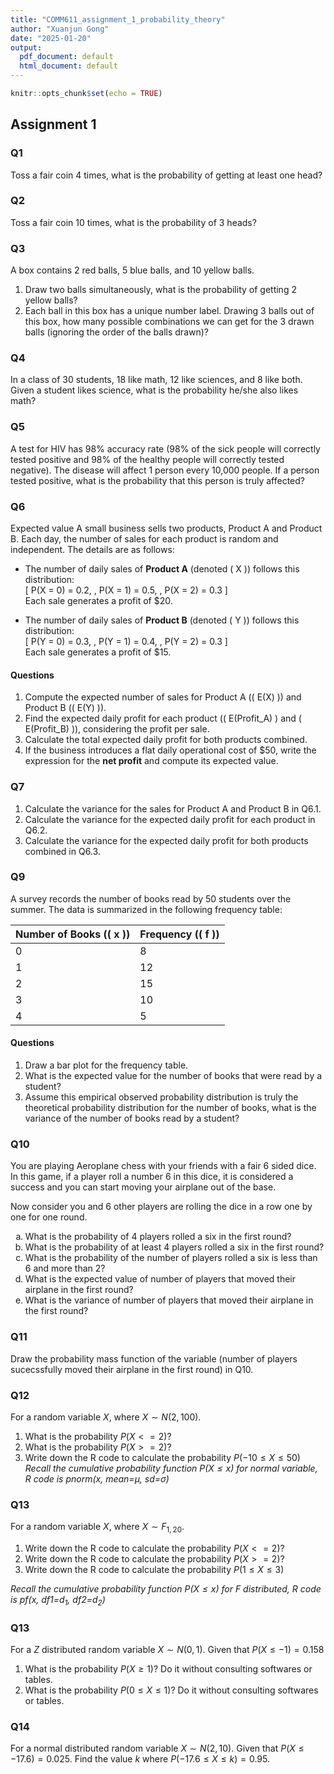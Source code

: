 ```yaml
---
title: "COMM611_assignment_1_probability_theory"
author: "Xuanjun Gong"
date: "2025-01-20"
output:
  pdf_document: default
  html_document: default
---
```


```r
knitr::opts_chunk$set(echo = TRUE)
```


## Assignment 1

### Q1
Toss a fair coin 4 times, what is the probability of getting at least one head?

### Q2
Toss a fair coin 10 times, what is the probability of 3 heads?

### Q3
A box contains 2 red balls, 5 blue balls, and 10 yellow balls. 

1. Draw two balls simultaneously, what is the probability of getting 2 yellow balls?
2. Each ball in this box has a unique number label. Drawing 3 balls out of this box, how many possible combinations we can get for the 3 drawn balls (ignoring the order of the balls drawn)?

### Q4
In a class of 30 students, 18 like math, 12 like sciences, and 8 like both. Given a student likes science, what is the probability he/she also likes math?

### Q5
A test for HIV has 98% accuracy rate (98% of the sick people will correctly tested positive and 98% of the healthy people will correctly tested negative). The disease will affect 1 person every 10,000 people. If a person tested positive, what is the probability that this person is truly affected? 

### Q6
Expected value
A small business sells two products, Product A and Product B. Each day, the number of sales for each product is random and independent. The details are as follows:  

- The number of daily sales of **Product A** (denoted \( X \)) follows this distribution:  
  \[
  P(X = 0) = 0.2, \, P(X = 1) = 0.5, \, P(X = 2) = 0.3
  \]  
  Each sale generates a profit of \$20.  

- The number of daily sales of **Product B** (denoted \( Y \)) follows this distribution:  
  \[
  P(Y = 0) = 0.3, \, P(Y = 1) = 0.4, \, P(Y = 2) = 0.3
  \]  
  Each sale generates a profit of \$15.  

#### Questions  

1. Compute the expected number of sales for Product A (\( E(X) \)) and Product B (\( E(Y) \)).  
2. Find the expected daily profit for each product (\( E(Profit_A) \) and \( E(Profit_B) \)), considering the profit per sale.  
3. Calculate the total expected daily profit for both products combined.  
4. If the business introduces a flat daily operational cost of \$50, write the expression for the **net profit** and compute its expected value.  

### Q7
1. Calculate the variance for the sales for Product A and Product B in Q6.1.
2. Calculate the variance for the expected daily profit for each product in Q6.2. 
3. Calculate the variance for the expected daily profit for both products combined in Q6.3.

### Q9
A survey records the number of books read by 50 students over the summer. The data is summarized in the following frequency table:

| Number of Books (\( x \)) | Frequency (\( f \)) |
|---------------------------|---------------------|
| 0                         | 8                   |
| 1                         | 12                  |
| 2                         | 15                  |
| 3                         | 10                  |
| 4                         | 5                   |

#### Questions  
1. Draw a bar plot for the frequency table. 
2. What is the expected value for the number of books that were read by a student?
3. Assume this empirical observed probability distribution is truly the theoretical probability distribution for the number of books, what is the variance of the number of books read by a student?

### Q10
You are playing Aeroplane chess with your friends with a fair 6 sided dice. In this game, if a player roll a number 6 in this dice, it is considered a success and you can start moving your airplane out of the base. 

Now consider you and 6 other players are rolling the dice in a row one by one for one round. 

a. What is the probability of 4 players rolled a six in the first round?
b. What is the probability of at least 4 players rolled a six in the first round? 
c. What is the probability of the number of players rolled a six is less than 6 and more than 2?
d. What is the expected value of number of players that moved their airplane in the first round?
e. What is the variance of number of players that moved their airplane in the first round?

### Q11
Draw the probability mass function of the variable (number of players sucecssfully moved their airplane in the first round) in Q10. 

### Q12
For a random variable $X$, where $X \sim N(2, 100)$.

1. What is the probability $P(X<=2)$?
2. What is the probability $P(X>=2)$?
3. Write down the R code to calculate the probability $P(-10\le X\le 50)$
*Recall the cumulative probability function $P(X\le x)$ for normal variable, R code is pnorm(x, mean=$\mu$, sd=$\sigma$)*

### Q13
For a random variable $X$, where $X \sim F_{1, 20}$.

1. Write down the R code to calculate the probability $P(X<=2)$?
2. Write down the R code to calculate the probability $P(X>=2)$?
3. Write down the R code to calculate the probability $P(1\le X\le 3)$

*Recall the cumulative probability function $P(X\le x)$ for F distributed, R code is pf(x, df1=$d_1$, df2=$d_2$)*


### Q13
For a $Z$ distributed random variable $X \sim N(0, 1)$. Given that $P(X\le -1) = 0.158$

1. What is the probability $P(X\ge1)$? Do it without consulting softwares or tables. 
2. What is the probability $P(0\le X\le 1)$? Do it without consulting softwares or tables. 

### Q14
For a normal distributed random variable $X \sim N(2, 10)$. Given that $P(X\le -17.6) = 0.025$. Find the value $k$ where $P(-17.6\le X\le k) = 0.95$.

